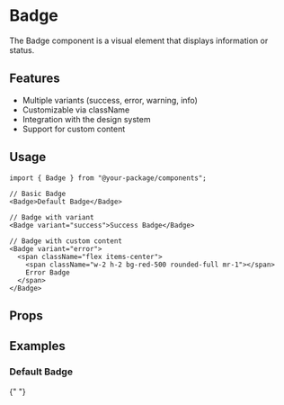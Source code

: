 
<Meta of={BadgeStories} />

# Badge

The Badge component is a visual element that displays information or status.

## Features

- Multiple variants (success, error, warning, info)
- Customizable via className
- Integration with the design system
- Support for custom content

## Usage

```tsx
import { Badge } from "@your-package/components";

// Basic Badge
<Badge>Default Badge</Badge>

// Badge with variant
<Badge variant="success">Success Badge</Badge>

// Badge with custom content
<Badge variant="error">
  <span className="flex items-center">
    <span className="w-2 h-2 bg-red-500 rounded-full mr-1"></span>
    Error Badge
  </span>
</Badge>
```

## Props

<Controls />

## Examples

### Default Badge

<Story of={BadgeStories.Default} />{" "}
